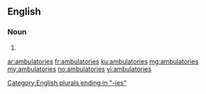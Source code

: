==English==

===Noun===
{{head|en}}

# {{plural of|ambulatory}}

[[Category:English plurals ending in "-ies"]]

[[ar:ambulatories]]
[[fr:ambulatories]]
[[ku:ambulatories]]
[[mg:ambulatories]]
[[my:ambulatories]]
[[no:ambulatories]]
[[vi:ambulatories]]
